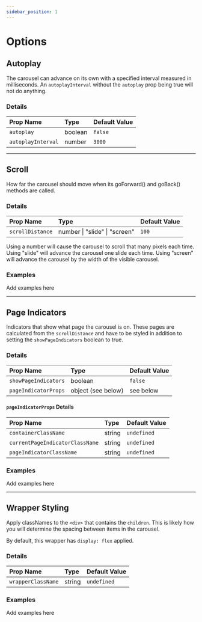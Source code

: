 ```yaml
---
sidebar_position: 1
---
```


# Options

## Autoplay

The carousel can advance on its own with a specified interval measured in milliseconds. An `autoplayInterval` without the `autoplay` prop being true will not do anything.

### Details

| Prop Name          | Type    | Default Value |
| :----------------- | :------ | :------------ |
| `autoplay`         | boolean | `false`       |
| `autoplayInterval` | number  | `3000`        |

---

## Scroll

How far the carousel should move when its goForward() and goBack() methods are called.

### Details

| Prop Name        | Type                          | Default Value |
| :--------------- | :---------------------------- | :------------ |
| `scrollDistance` | number \| "slide" \| "screen" | `100`         |

Using a number will cause the carousel to scroll that many pixels each time.
Using "slide" will advance the carousel one slide each time.
Using "screen" will advance the carousel by the width of the visible carousel.

### Examples

Add examples here

---

## Page Indicators

Indicators that show what page the carousel is on. These pages are calculated from the `scrollDistance` and have to be styled in addition to setting the `showPageIndicators` boolean to true.

### Details

| Prop Name            | Type               | Default Value |
| :------------------- | :----------------- | :------------ |
| `showPageIndicators` | boolean            | `false`       |
| `pageIndicatorProps` | object (see below) | see below     |

#### `pageIndicatorProps` Details

| Prop Name                       | Type   | Default Value |
| :------------------------------ | :----- | :------------ |
| `containerClassName`            | string | `undefined`   |
| `currentPageIndicatorClassName` | string | `undefined`   |
| `pageIndicatorClassName`        | string | `undefined`   |

### Examples

Add examples here

---

## Wrapper Styling

Apply classNames to the `<div>` that contains the `children`. This is likely how you will determine the spacing between items in the carousel.

By default, this wrapper has `display: flex` applied.

### Details

| Prop Name          | Type   | Default Value |
| :----------------- | :----- | :------------ |
| `wrapperClassName` | string | `undefined`   |

### Examples

Add examples here
